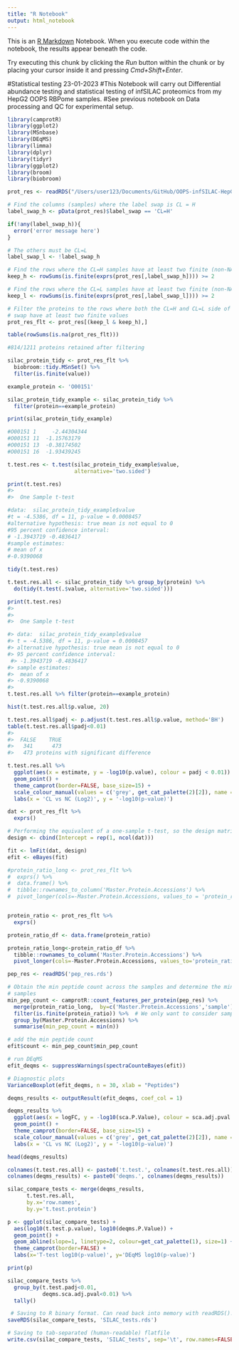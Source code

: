 ```yaml
---
title: "R Notebook"
output: html_notebook
---
```


This is an [R Markdown](http://rmarkdown.rstudio.com) Notebook. When you execute code within the notebook, the results appear beneath the code. 

Try executing this chunk by clicking the *Run* button within the chunk or by placing your cursor inside it and pressing *Cmd+Shift+Enter*. 

#Statistical testing 23-01-2023
#This Notebook will carry out Differential abundance testing and statistical testing of infSILAC proteomics from my HepG2 OOPS RBPome samples.
#See previous notebook on Data processing and QC for experimental setup.


```r
library(camprotR)
library(ggplot2)
library(MSnbase)
library(DEqMS)
library(limma)
library(dplyr)
library(tidyr)
library(ggplot2)
library(broom)
library(biobroom)


```

```r


prot_res <- readRDS("/Users/user123/Documents/GitHub/OOPS-infSILAC-HepG2/notebooks/prot_res.rds")

# Find the columns (samples) where the label swap is CL = H
label_swap_h <- pData(prot_res)$label_swap == 'CL=H'

if(!any(label_swap_h)){
  error('error message here')
}

# The others must be CL=L
label_swap_l <- !label_swap_h

# Find the rows where the CL=H samples have at least two finite (non-NA) values
keep_h <- rowSums(is.finite(exprs(prot_res[,label_swap_h]))) >= 2

# Find the rows where the CL=L samples have at least two finite (non-NA) values
keep_l <- rowSums(is.finite(exprs(prot_res[,label_swap_l]))) >= 2

# Filter the proteins to the rows where both the CL=H and CL=L side of the label
# swap have at least two finite values
prot_res_flt <- prot_res[(keep_l & keep_h),]

table(rowSums(is.na(prot_res_flt))) 

#814/1211 proteins retained after filtering
```

```r
silac_protein_tidy <- prot_res_flt %>%
  biobroom::tidy.MSnSet() %>%
  filter(is.finite(value))

```

```r

example_protein <- 'O00151'

silac_protein_tidy_example <- silac_protein_tidy %>%
  filter(protein==example_protein)

print(silac_protein_tidy_example)

#O00151	1	  -2.44304344		
#O00151	11	-1.15763179		
#O00151	13	-0.38174502		
#O00151	16	-1.93439245		
```

```r
t.test.res <- t.test(silac_protein_tidy_example$value,
                     alternative='two.sided')

print(t.test.res)
#> 
#>  One Sample t-test

#data:  silac_protein_tidy_example$value
#t = -4.5386, df = 11, p-value = 0.0008457
#alternative hypothesis: true mean is not equal to 0
#95 percent confidence interval:
# -1.3943719 -0.4836417
#sample estimates:
# mean of x 
#-0.9390068 

```

```r
tidy(t.test.res)

```

```r
t.test.res.all <- silac_protein_tidy %>% group_by(protein) %>%
  do(tidy(t.test(.$value, alternative='two.sided')))

```

```r
print(t.test.res)
#> 
#> 
#> 	One Sample t-test

#> data:  silac_protein_tidy_example$value
#> t = -4.5386, df = 11, p-value = 0.0008457
#> alternative hypothesis: true mean is not equal to 0
#> 95 percent confidence interval:
 #> -1.3943719 -0.4836417
#> sample estimates:
#>  mean of x 
#> -0.9390068 
#> 
t.test.res.all %>% filter(protein==example_protein)

```

```r
hist(t.test.res.all$p.value, 20)
```

```r
t.test.res.all$padj <- p.adjust(t.test.res.all$p.value, method='BH')
table(t.test.res.all$padj<0.01)
#> 
#>  FALSE    TRUE 
#>   341      473  
#>   473 proteins with significant difference
```

```r
t.test.res.all %>%
  ggplot(aes(x = estimate, y = -log10(p.value), colour = padj < 0.01)) +
  geom_point() +
  theme_camprot(border=FALSE, base_size=15) +
  scale_colour_manual(values = c('grey', get_cat_palette(2)[2]), name = 'CL vs NC Sig.') +
  labs(x = 'CL vs NC (Log2)', y = '-log10(p-value)')
```

```r
dat <- prot_res_flt %>%
  exprs()

# Performing the equivalent of a one-sample t-test, so the design matrix is just an intercept
design <- cbind(Intercept = rep(1, ncol(dat)))

fit <- lmFit(dat, design)
efit <- eBayes(fit)
```

```r

#protein_ratio_long <- prot_res_flt %>%
#  exprs() %>%
#  data.frame() %>%
#  tibble::rownames_to_column('Master.Protein.Accessions') %>%
#  pivot_longer(cols=-Master.Protein.Accessions, values_to = 'protein_ratio', names_to = 'sample')


protein_ratio <- prot_res_flt %>%
  exprs()

protein_ratio_df <- data.frame(protein_ratio)

protein_ratio_long<-protein_ratio_df %>%
  tibble::rownames_to_column('Master.Protein.Accessions') %>%
  pivot_longer(cols=-Master.Protein.Accessions, values_to='protein_ratio', names_to='sample')

pep_res <- readRDS('pep_res.rds')

# Obtain the min peptide count across the samples and determine the minimum value across
# samples
min_pep_count <- camprotR::count_features_per_protein(pep_res) %>%
  merge(protein_ratio_long,  by=c('Master.Protein.Accessions','sample')) %>%
  filter(is.finite(protein_ratio)) %>%  # We only want to consider samples with a ratio quantified
  group_by(Master.Protein.Accessions) %>%
  summarise(min_pep_count = min(n))

# add the min peptide count
efit$count <- min_pep_count$min_pep_count
```

```r
# run DEqMS
efit_deqms <- suppressWarnings(spectraCounteBayes(efit))

```

```r
# Diagnostic plots
VarianceBoxplot(efit_deqms, n = 30, xlab = "Peptides")
```

```r
deqms_results <- outputResult(efit_deqms, coef_col = 1)

deqms_results %>%
  ggplot(aes(x = logFC, y = -log10(sca.P.Value), colour = sca.adj.pval < 0.01)) +
  geom_point() +
  theme_camprot(border=FALSE, base_size=15) +
  scale_colour_manual(values = c('grey', get_cat_palette(2)[2]), name = 'CL vs NC Sig.') +
  labs(x = 'CL vs NC (Log2)', y = '-log10(p-value)')
```
```r
head(deqms_results)
```

```r
colnames(t.test.res.all) <- paste0('t.test.', colnames(t.test.res.all))
colnames(deqms_results) <- paste0('deqms.', colnames(deqms_results))
```


```r
silac_compare_tests <- merge(deqms_results,
      t.test.res.all,
      by.x='row.names',
      by.y='t.test.protein')
```

```r
p <- ggplot(silac_compare_tests) +
  aes(log10(t.test.p.value), log10(deqms.P.Value)) +
  geom_point() +
  geom_abline(slope=1, linetype=2, colour=get_cat_palette(1), size=1) +
  theme_camprot(border=FALSE) +
  labs(x='T-test log10(p-value)', y='DEqMS log10(p-value)')

print(p)
```

```r
silac_compare_tests %>%
  group_by(t.test.padj<0.01,
           deqms.sca.adj.pval<0.01) %>%
  tally()


```

```r
 # Saving to R binary format. Can read back into memory with readRDS().
saveRDS(silac_compare_tests, 'SILAC_tests.rds')

# Saving to tab-separated (human-readable) flatfile
write.csv(silac_compare_tests, 'SILAC_tests', sep='\t', row.names=FALSE)

```





